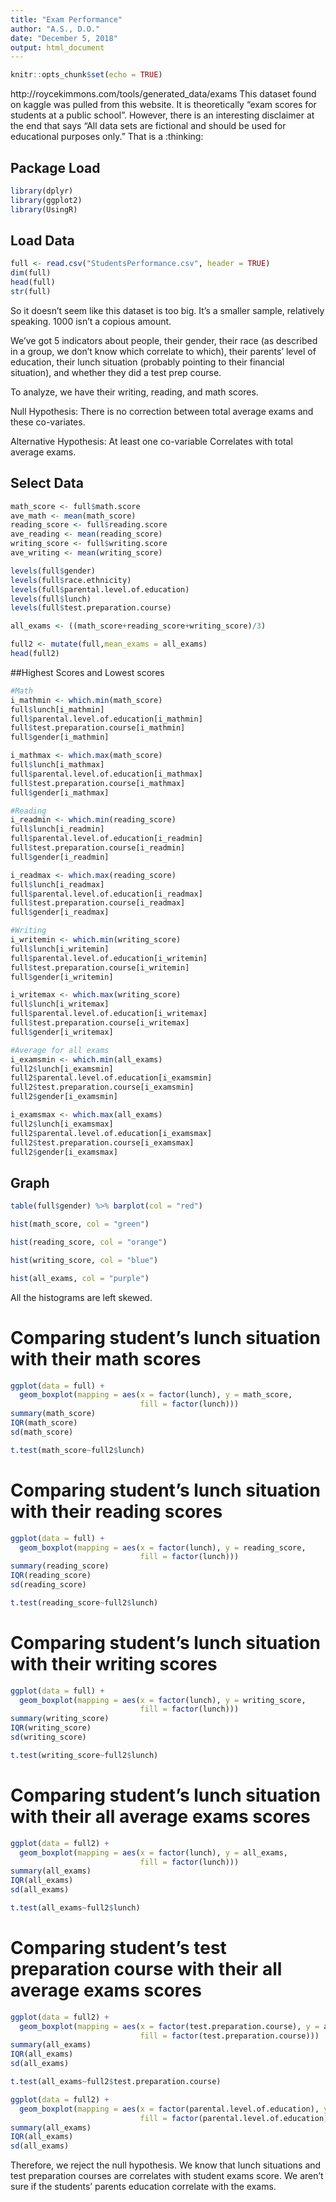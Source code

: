 ```yaml
---
title: "Exam Performance"
author: "A.S., D.O."
date: "December 5, 2018"
output: html_document
---
```


```r
knitr::opts_chunk$set(echo = TRUE)
```

http://roycekimmons.com/tools/generated_data/exams
This dataset found on kaggle was pulled from this website. It is theoretically "exam scores for students at a public school". However, there is an interesting disclaimer at the end that says "All data sets are fictional and should be used for educational purposes only." That is a :thinking:


## Package Load

```r
library(dplyr)
library(ggplot2)
library(UsingR)
```

## Load Data

```r
full <- read.csv("StudentsPerformance.csv", header = TRUE)
dim(full)
head(full)
str(full)
```

So it doesn't seem like this dataset is too big. It's a smaller sample, relatively speaking. 1000 isn't a copious amount.

We've got 5 indicators about people, their gender, their race (as described in a group, we don't know which correlate to which), their parents' level of education, their lunch situation (probably pointing to their financial situation), and whether they did a test prep course.

To analyze, we have their writing, reading, and math scores.

Null Hypothesis: There is no correction between total average exams and these co-variates.

Alternative Hypothesis: At least one co-variable Correlates with total average exams.

## Select Data
```r
math_score <- full$math.score
ave_math <- mean(math_score)
reading_score <- full$reading.score
ave_reading <- mean(reading_score)
writing_score <- full$writing.score
ave_writing <- mean(writing_score)

levels(full$gender)
levels(full$race.ethnicity)
levels(full$parental.level.of.education)
levels(full$lunch)
levels(full$test.preparation.course)

all_exams <- ((math_score+reading_score+writing_score)/3)

full2 <- mutate(full,mean_exams = all_exams)
head(full2)
```

##Highest Scores and Lowest scores
```r

#Math
i_mathmin <- which.min(math_score)
full$lunch[i_mathmin]
full$parental.level.of.education[i_mathmin]
full$test.preparation.course[i_mathmin]
full$gender[i_mathmin]

i_mathmax <- which.max(math_score)
full$lunch[i_mathmax]
full$parental.level.of.education[i_mathmax]
full$test.preparation.course[i_mathmax]
full$gender[i_mathmax]

#Reading
i_readmin <- which.min(reading_score)
full$lunch[i_readmin]
full$parental.level.of.education[i_readmin]
full$test.preparation.course[i_readmin]
full$gender[i_readmin]

i_readmax <- which.max(reading_score)
full$lunch[i_readmax]
full$parental.level.of.education[i_readmax]
full$test.preparation.course[i_readmax]
full$gender[i_readmax]

#Writing
i_writemin <- which.min(writing_score)
full$lunch[i_writemin]
full$parental.level.of.education[i_writemin]
full$test.preparation.course[i_writemin]
full$gender[i_writemin]

i_writemax <- which.max(writing_score)
full$lunch[i_writemax]
full$parental.level.of.education[i_writemax]
full$test.preparation.course[i_writemax]
full$gender[i_writemax]

#Average for all exams
i_examsmin <- which.min(all_exams)
full2$lunch[i_examsmin]
full2$parental.level.of.education[i_examsmin]
full2$test.preparation.course[i_examsmin]
full2$gender[i_examsmin]

i_examsmax <- which.max(all_exams)
full2$lunch[i_examsmax]
full2$parental.level.of.education[i_examsmax]
full2$test.preparation.course[i_examsmax]
full2$gender[i_examsmax]

```

## Graph
```r
table(full$gender) %>% barplot(col = "red")

hist(math_score, col = "green")

hist(reading_score, col = "orange")

hist(writing_score, col = "blue")

hist(all_exams, col = "purple")
```
All the histograms are left skewed.

# Comparing student's lunch situation with their math scores 
```r
ggplot(data = full) + 
  geom_boxplot(mapping = aes(x = factor(lunch), y = math_score, 
                             fill = factor(lunch)))
summary(math_score)
IQR(math_score)
sd(math_score)

t.test(math_score~full2$lunch)
```


# Comparing student's lunch situation with their reading scores
```r
ggplot(data = full) + 
  geom_boxplot(mapping = aes(x = factor(lunch), y = reading_score, 
                             fill = factor(lunch)))
summary(reading_score)
IQR(reading_score)
sd(reading_score)

t.test(reading_score~full2$lunch)
```
# Comparing student's lunch situation with their writing scores
```r
ggplot(data = full) + 
  geom_boxplot(mapping = aes(x = factor(lunch), y = writing_score, 
                             fill = factor(lunch)))
summary(writing_score)
IQR(writing_score)
sd(writing_score)

t.test(writing_score~full2$lunch)
```

# Comparing student's lunch situation with their all average exams scores
```r
ggplot(data = full2) + 
  geom_boxplot(mapping = aes(x = factor(lunch), y = all_exams, 
                             fill = factor(lunch)))
summary(all_exams)
IQR(all_exams)
sd(all_exams)

t.test(all_exams~full2$lunch)
```
# Comparing student's test preparation course with their all average exams scores
```r
ggplot(data = full2) + 
  geom_boxplot(mapping = aes(x = factor(test.preparation.course), y = all_exams, 
                             fill = factor(test.preparation.course)))
summary(all_exams)
IQR(all_exams)
sd(all_exams)

t.test(all_exams~full2$test.preparation.course)
```
```r
ggplot(data = full2) + 
  geom_boxplot(mapping = aes(x = factor(parental.level.of.education), y = all_exams, 
                             fill = factor(parental.level.of.education)))
summary(all_exams)
IQR(all_exams)
sd(all_exams)

```

Therefore, we reject the null hypothesis. We know that lunch situations and test preparation courses are correlates with student exams score. We aren't sure if the students' parents education correlate with the exams. 
